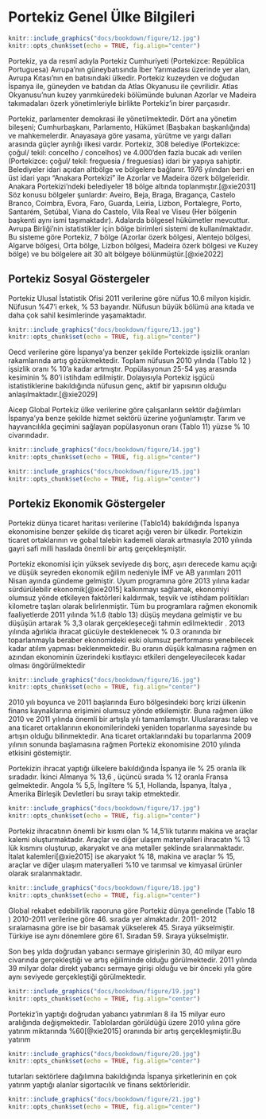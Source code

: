 # Portekiz Genel Ülke Bilgileri

```r

knitr::include_graphics("docs/bookdown/figure/12.jpg")
knitr::opts_chunk$set(echo = TRUE, fig.align="center")
```

Portekiz, ya da resmî adıyla Portekiz Cumhuriyeti (Portekizce: República Portuguesa) Avrupa’nın güneybatısında İber Yarımadası üzerinde yer alan, Avrupa Kıtası'nın en batısındaki ülkedir. Portekiz kuzeyden ve doğudan İspanya ile, güneyden ve batıdan da Atlas Okyanusu ile çevrilidir. Atlas Okyanusu’nun kuzey yarımküredeki bölümünde bulunan Azorlar ve Madeira takımadaları özerk yönetimleriyle birlikte Portekiz’in birer parçasıdır.

Portekiz, parlamenter demokrasi ile yönetilmektedir. Dört ana yönetim bileşeni; Cumhurbaşkanı, Parlamento, Hükümet (Başbakan başkanlığında) ve mahkemelerdir. Anayasaya göre yasama, yürütme ve yargı dalları arasında güçler ayrılığı ilkesi vardır. Portekiz, 308 belediye (Portekizce: çoğul/ tekil: concelho / concelhos) ve 4.000’den fazla bucak adı verilen (Portekizce: çoğul/ tekil: freguesia / freguesias) idari bir yapıya sahiptir. Belediyeler idari açıdan altbölge ve bölgelere bağlanır. 1976 yılından beri en üst idari yapı “Anakara Portekizi” ile Azorlar ve Madeira özerk bölgeleridir. Anakara Portekizi’ndeki belediyeler 18 bölge altında toplanmıştır.[@xie2031] Söz konusu bölgeler şunlardır: Aveiro, Beja, Braga, Bragança, Castelo Branco, Coimbra, Evora, Faro, Guarda, Leiria, Lizbon, Portalegre, Porto, Santarém, Setúbal, Viana do Castelo, Vila Real ve Viseu (Her bölgenin başkenti aynı ismi taşımaktadır). Adalarda bölgesel hükümetler mevcuttur. Avrupa Birliği'nin istatistikler için bölge birimleri sistemi de kullanılmaktadır. Bu sisteme göre Portekiz, 7 bölge (Azorlar özerk bölgesi, Alentejo bölgesi, Algarve bölgesi, Orta bölge, Lizbon bölgesi, Madeira özerk bölgesi ve Kuzey bölge) ve bu bölgelere ait 30 alt bölgeye bölünmüştür.[@xie2022]

## Portekiz Sosyal Göstergeler

Portekiz Ulusal İstatistik Ofisi 2011 verilerine göre nüfus 10.6 milyon kişidir. Nüfusun  %47’i  erkek, % 53 bayandır. Nüfusun büyük bölümü ana kıtada ve daha çok sahil kesimlerinde yaşamaktadır.

```r

knitr::include_graphics("docs/bookdown/figure/13.jpg")
knitr::opts_chunk$set(echo = TRUE, fig.align="center")
```


Oecd verilerine göre İspanya’ya benzer şekilde Portekizde işsizlik oranları rakamlarında artış gözükmektedir. Toplam nüfusun 2010 yılında (Tablo 12 ) işsizlik oranı % 10’a kadar artmıştır. Popülasyonun 25-54 yaş arasında kesiminin  % 80’i istihdam edilmiştir.  Dolayısıyla Portekiz işgücü istatistiklerine bakıldığında nüfusun genç, aktif bir yapısının olduğu anlaşılmaktadır.[@xie2029]

Aicep Global Portekiz ülke verilerine göre çalışanların sektör dağılımları İspanya’ya benze şekilde hizmet sektörü üzerine yoğunlamıştır. Tarım ve hayvancılıkla geçimini sağlayan popülasyonun oranı (Tablo 11) yüzse % 10 civarındadır.

```r

knitr::include_graphics("docs/bookdown/figure/14.jpg")
knitr::opts_chunk$set(echo = TRUE, fig.align="center")
```

```r

knitr::include_graphics("docs/bookdown/figure/15.jpg")
knitr::opts_chunk$set(echo = TRUE, fig.align="center")
```

## Portekiz Ekonomik Göstergeler

Portekiz dünya ticaret haritası verilerine (Tablo14) bakıldığında   İspanya ekonomisine benzer şekilde dış ticaret açığı veren bir ülkedir.  Portekizin ticaret ortaklarının ve gobal talebin kademeli olarak artmasıyla 2010 yılında gayri safi milli hasılada önemli bir artış gerçekleşmiştir.

Portekiz ekonomisi için yüksek seviyede dış borç, aşırı derecede kamu açığı ve düşük seyreden ekonomik eğilim nedeniyle İMF ve AB yarımları 2011 Nisan ayında gündeme gelmiştir. Uyum programına göre 2013 yılına kadar sürdürülebilir ekonomik[@xie2015] kalkınmayı sağlamak, ekonomiyi olumsuz yönde etkileyen faktörleri kaldırmak, teşvik ve istihdam politikları kilometre taşları olarak belirlenmiştir. Tüm bu  programlara rağmen ekonomik faaliyetlerde 2011 yılında  %1.6 (tablo 13) düşüş meydana gelmiştir ve bu düşüşün artarak % 3,3 olarak gerçekleşeceği  tahmin edilmektedir . 2013 yılında  ağırlıkla ihracat gücüyle desteklenecek % 0.3 oranında bir  toparlanmayla beraber ekonomideki eski olumsuz performansı yenebilecek kadar atılım yapması beklenmektedir. Bu oranın düşük kalmasına rağmen en azından ekonominin üzerindeki kısıtlayıcı etkileri dengeleyecilecek kadar olması öngörülmektedir

```r

knitr::include_graphics("docs/bookdown/figure/16.jpg")
knitr::opts_chunk$set(echo = TRUE, fig.align="center")
``` 

2010 yılı  boyunca ve 2011 başlarında Euro bölgesindeki borç krizi ülkenin finans kaynaklarına erişimini olumsuz yönde etkilemiştir. Buna rağmen ülke  2010 ve 2011  yılında önemli bir artışla yılı tamamlamıştır. Uluslararası talep ve ana ticaret ortaklarının ekonomilerindeki  yeniden toparlanma sayesinde bu artışın olduğu bilinmektedir. Ana ticaret ortaklarındaki bu toparlanma 2009 yılının sonunda  başlamasına rağmen Portekiz ekonomisine 2010 yılında  etkisini göstemiştir.

Portekizin ihracat yaptığı ülkelere bakıldığında İspanya ile % 25 oranla ilk sıradadır. İkinci Almanya % 13,6 , üçüncü sırada % 12 oranla Fransa gelmektedir. Angola % 5,5,  İngiltere % 5,1,  Hollanda, İspanya, İtalya , Amerika Birleşik Devletleri bu sırayı takip etmektedir.

```r

knitr::include_graphics("docs/bookdown/figure/17.jpg")
knitr::opts_chunk$set(echo = TRUE, fig.align="center")
``` 


Portekiz  ihracatının önemli bir kısmı olan % 14,5’lik tutarını makina ve araçlar  kalemi oluşturmaktadır. Araçlar ve diğer ulaşım materyalleri ihracatın % 13 lük kısmını oluşturup, akaryakıt ve ana metaller şeklinde sıralanmaktadır. İtalat kalemleri[@xie2015] ise  akaryakıt % 18, makina ve araçlar  % 15, araçlar ve diğer ulaşım materyalleri %10 ve tarımsal ve kimyasal ürünler olarak sıralanmaktadır.

```r

knitr::include_graphics("docs/bookdown/figure/18.jpg")
knitr::opts_chunk$set(echo = TRUE, fig.align="center")
``` 


Global rekabet edebilirlik raporuna göre Portekiz dünya genelinde  (Tablo 18 ) 2010-2011 verilerine göre 46. sırada yer almaktadır. 2011- 2012  sıralamasına göre ise bir basamak yükselerek 45. Sıraya yükselmiştir. Türkiye ise aynı dönemlere göre 61. Sıradan 59. Sıraya yükselmiştir.

Son beş yılda doğrudan yabancı sermaye girişlerinin 30, 40 milyar euro civarında  gerçekleştiği ve artış eğiliminde olduğu görülmektedir. 2011 yılında 39 milyar dolar direkt yabancı sermaye girişi olduğu ve bir önceki yıla göre aynı seviyede gerçekleştiği görülmektedir.

```r

knitr::include_graphics("docs/bookdown/figure/19.jpg")
knitr::opts_chunk$set(echo = TRUE, fig.align="center")
``` 

Portekiz’in yaptığı doğrudan yabancı yatırımları 8 ila 15 milyar euro aralığında değişmektedir. Tablolardan görüldüğü üzere 2010 yılına göre  yatırım miktarında %60[@xie2015]
oranında bir artış gerçekleşmiştir.Bu  yatırım 

```r

knitr::include_graphics("docs/bookdown/figure/20.jpg")
knitr::opts_chunk$set(echo = TRUE, fig.align="center")
``` 

tutarları  sektörlere dağılımına bakıldığında İspanya şirketlerinin en çok yatırım yaptığı alanlar sigortacılık ve finans sektörleridir.

```r

knitr::include_graphics("docs/bookdown/figure/21.jpg")
knitr::opts_chunk$set(echo = TRUE, fig.align="center")
``` 



